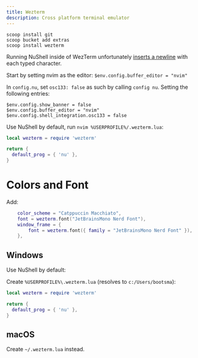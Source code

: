 ```yaml
---
title: Wezterm
description: Cross platform terminal emulator
---
```


```.console
scoop install git
scoop bucket add extras
scoop install wezterm
```

Running NuShell inside of WezTerm unfortunately [inserts a
newline](https://github.com/nushell/nushell/issues/5585) with each typed
character.

Start by setting nvim as the editor: `$env.config.buffer_editor = "nvim"`

In `config.nu`, set `osc133: false` as such by calling `config nu`. Setting the following entries:

```.nu
$env.config.show_banner = false
$env.config.buffer_editor = "nvim"
$env.config.shell_integration.osc133 = false
```

Use NuShell by default, run `nvim %USERPROFILE%/.wezterm.lua`:

```.lua
local wezterm = require 'wezterm'

return {
  default_prog = { 'nu' },
}
```

# Colors and Font

Add:

```.lua
	color_scheme = "Catppuccin Macchiato",
	font = wezterm.font("JetBrainsMono Nerd Font"),
	window_frame = {
		font = wezterm.font({ family = "JetBrainsMono Nerd Font" }),
	},
```

## Windows

Use NuShell by default:

Create `%USERPROFILE%\.wezterm.lua` (resolves to `c:/Users/bootsma`):

```.lua
local wezterm = require 'wezterm'

return {
  default_prog = { 'nu' },
}
```

## macOS

Create `~/.wezterm.lua` instead.
